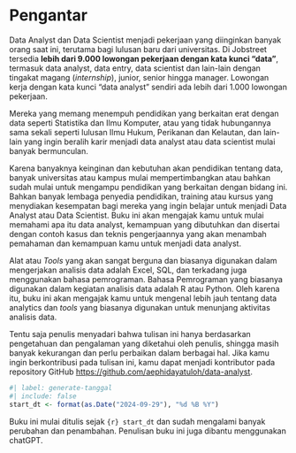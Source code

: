 # Pengantar {.unnumbered}

Data Analyst dan Data Scientist menjadi pekerjaan yang diinginkan banyak orang saat ini, terutama bagi lulusan baru dari universitas. Di Jobstreet tersedia **lebih dari 9.000 lowongan pekerjaan dengan kata kunci "data"**, termasuk data analyst, data entry, data scientist dan lain-lain dengan tingakat magang (_internship_), junior, senior hingga manager. Lowongan kerja dengan kata kunci "data analyst" sendiri ada lebih dari 1.000 lowongan pekerjaan. 

Mereka yang memang menempuh pendidikan yang berkaitan erat dengan data seperti Statistika dan Ilmu Komputer, atau yang tidak hubungannya sama sekali seperti lulusan Ilmu Hukum, Perikanan dan Kelautan, dan lain-lain yang ingin beralih karir menjadi data analyst atau data scientist mulai banyak bermunculan. 

Karena banyaknya keinginan dan kebutuhan akan pendidikan tentang data, banyak universitas atau kampus mulai mempertimbangkan atau bahkan sudah mulai untuk mengampu pendidikan yang berkaitan dengan bidang ini. Bahkan banyak lembaga penyedia pendidikan, training atau kursus yang menydiakan kesempatan bagi mereka yang ingin belajar untuk menjadi Data Analyst atau Data Scientist. Buku ini akan mengajak kamu untuk mulai memahami apa itu data analyst, kemampuan yang dibutuhkan dan disertai dengan contoh kasus dan teknis pengerjaannya yang akan menambah pemahaman dan kemampuan kamu untuk menjadi data analyst. 

Alat atau _Tools_ yang akan sangat berguna dan biasanya digunakan dalam mengerjakan analisis data adalah Excel, SQL, dan terkadang juga menggunakan bahasa pemrograman. Bahasa Pemrograman yang biasanya digunakan dalam kegiatan analisis data adalah R atau Python. Oleh karena itu, buku ini akan mengajak kamu untuk mengenal lebih jauh tentang data analytics dan _tools_ yang biasanya digunakan untuk menunjang aktivitas analisis data.

Tentu saja penulis menyadari bahwa tulisan ini hanya berdasarkan pengetahuan dan pengalaman yang diketahui oleh penulis, shingga masih banyak kekurangan dan perlu perbaikan dalam berbagai hal. Jika kamu ingin berkontribusi pada tulisan ini, kamu dapat menjadi kontributor pada repository GitHub <https://github.com/aephidayatuloh/data-analyst>. 

```r
#| label: generate-tanggal
#| include: false
start_dt <- format(as.Date("2024-09-29"), "%d %B %Y")
```
Buku ini mulai ditulis sejak `{r} start_dt` dan sudah mengalami banyak perubahan dan penambahan. Penulisan buku ini juga dibantu menggunakan chatGPT. 
